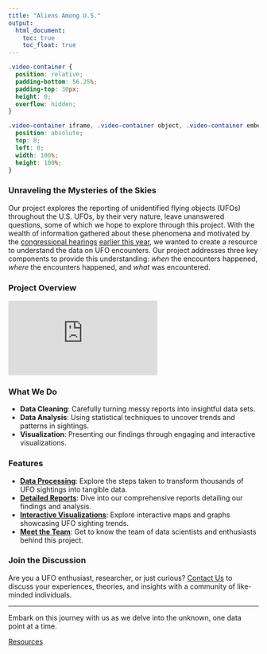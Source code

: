 ```yaml
---
title: "Aliens Among U.S."
output: 
  html_document:
    toc: true
    toc_float: true
---
```

```css
.video-container { 
  position: relative; 
  padding-bottom: 56.25%; 
  padding-top: 30px; 
  height: 0; 
  overflow: hidden; 
}

.video-container iframe, .video-container object, .video-container embed { 
  position: absolute; 
  top: 0; 
  left: 0; 
  width: 100%; 
  height: 100%; 
}
```


### Unraveling the Mysteries of the Skies
Our project explores the reporting of unidentified flying objects (UFOs) throughout the U.S. UFOs, by their very nature, leave unanswered questions, some of which we hope to explore through this project. With the wealth of information gathered about these phenomena and motivated by the [congressional hearings](https://www.cnn.com/2023/07/26/politics/ufo-house-hearing-congress/index.html) [earlier this year](https://www.pbs.org/newshour/politics/analysis-whistleblower-testimonies-did-not-change-our-basic-understanding-of-ufos), we wanted to create a resource to understand the data on UFO encounters. Our project addresses three key components to provide this understanding: *when* the encounters happened, *where* the encounters happened, and *what* was encountered.

### Project Overview
<!--this is just a placeholder video -->
<div class="video-container">
<iframe src="https://www.youtube.com/embed/HJQoZtn9C3w?si=pZIF0ScSvAC5p66b" title="YouTube video player" frameborder="0" allow="accelerometer; autoplay; clipboard-write; encrypted-media; gyroscope; picture-in-picture; web-share" allowfullscreen></iframe>
</div>

### What We Do

- **Data Cleaning**: Carefully turning messy reports into insightful data sets.
- **Data Analysis**: Using statistical techniques to uncover trends and patterns in sightings.
- **Visualization**: Presenting our findings through engaging and interactive visualizations.

### Features

- [**Data Processing**](data_processing.html): Explore the steps taken to transform thousands of UFO sightings into tangible data.
- [**Detailed Reports**](report.html): Dive into our comprehensive reports detailing our findings and analysis.
- [**Interactive Visualizations**](shiny_dashboard.html): Explore interactive maps and graphs showcasing UFO sighting trends.
- [**Meet the Team**](about_us.html): Get to know the team of data scientists and enthusiasts behind this project.

### Join the Discussion

Are you a UFO enthusiast, researcher, or just curious? [Contact Us](xz3173@cumc.columbia.edu) to discuss your experiences, theories, and insights with a community of like-minded individuals.

---

Embark on this journey with us as we delve into the unknown, one data point at a time.

[Resources](https://nuforc.org/)




